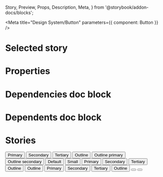   Story,
  Preview,
  Props,
  Description,
  Meta,
} from '@storybook/addon-docs/blocks';

<Meta
  title="Design System/Button"
  parameters={{
    component: Button
  }}  
/>

<Description of={Button} />

# Selected story

<Preview withToolbar={true}>
  <Story id="." />
</Preview>

# Properties
<Props of={Button} />

# Dependencies doc block
<Dependencies of={Button} />

# Dependents doc block
<Dependents of={Button} />

# Stories
<Preview withToolbar={true}>
  <Story name="buttons">
    <Button appearance="primary">Primary</Button>
    <Button appearance="secondary">Secondary</Button>
    <Button appearance="tertiary">Tertiary</Button>
    <Button appearance="outline">Outline</Button>
    <Button appearance="primaryOutline">Outline primary</Button>
    <Button appearance="secondaryOutline">Outline secondary</Button>
  </Story>
</Preview>

<Preview withToolbar={true}>
  <Story name="sizes">
    <Button appearance="primary">Default</Button>
    <Button appearance="primary" size="small">
      Small
    </Button>
  </Story>
</Preview>

<Preview withToolbar={true}>
  <Story name="loading">
    <Button appearance="primary" isLoading>
      Primary
    </Button>
    <Button appearance="secondary" isLoading>
      Secondary
    </Button>
    <Button appearance="tertiary" isLoading>
      Tertiary
    </Button>
    <Button appearance="outline" isLoading>
      Outline
    </Button>
    <Button appearance="outline" isLoading loadingText="Custom...">
      Outline
    </Button>
  </Story>
</Preview>

<Preview withToolbar={true}>
  <Story name="disabled">
    <Button appearance="primary" isDisabled>
      Primary
    </Button>
    <Button appearance="secondary" isDisabled>
      Secondary
    </Button>
    <Button appearance="tertiary" isDisabled>
      Tertiary
    </Button>
    <Button appearance="outline" isDisabled>
      Outline
    </Button>
  </Story>
</Preview>  

<Preview withToolbar={true}>
  <Story name="contains icon">
    <Button appearance="outline" containsIcon>
      <Icon icon="link" aria-label="Link" />
    </Button>
    <Button appearance="outline" size="small" containsIcon>
      <Icon icon="link" aria-label="Link" />
    </Button>
  </Story>
</Preview>  
